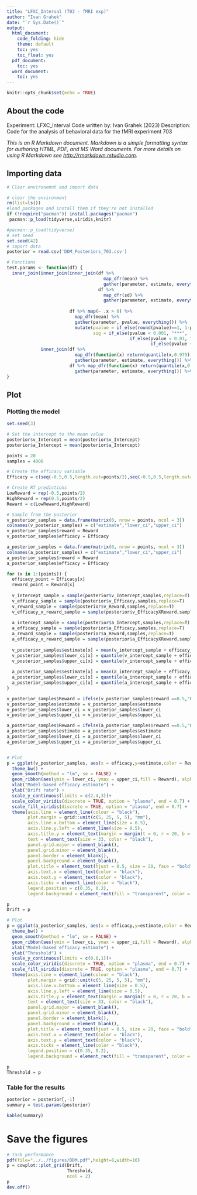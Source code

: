 ---
title: "LFXC_Interval (703 - fMRI exp)"
author: "Ivan Grahek"
date: "`r Sys.Date()`"
output:
  html_document:
    code_folding: hide
    theme: default
    toc: yes
    toc_float: yes
  pdf_document:
    toc: yes
  word_document:
    toc: yes
---

```{r setup, include=FALSE}
knitr::opts_chunk$set(echo = TRUE)
```
## About the code

Experiment: LFXC_Interval
Code written by: Ivan Grahek (2023)
Description: Code for the analysis of behavioral data for the fMRI experiment 703

_This is an R Markdown document. Markdown is a simple formatting syntax for authoring HTML, PDF, and MS Word documents. For more details on using R Markdown see <http://rmarkdown.rstudio.com>._


\newpage

## Importing data
```{r, warning=FALSE, message=FALSE}
# Clear environemnt and import data

# clear the environment
rm(list=ls()) 
#load packages and install them if they're not installed
if (!require("pacman")) install.packages("pacman")
 pacman::p_load(tidyverse,viridis,knitr)

#pacman::p_load(tidyverse)
# set seed
set.seed(42) 
# import data
posterior = read.csv('DDM_Posteriors_703.csv')

# Functions
test.params <- function(df) {
  inner_join(inner_join(inner_join(df %>%
                                     map_dfr(mean) %>%
                                     gather(parameter, estimate, everything()) %>% dplyr::rename(Mean=estimate),
                                   df %>%
                                     map_dfr(sd) %>%
                                     gather(parameter, estimate, everything()) %>% dplyr::rename(SD=estimate),by='parameter'),
                        
                        df %>% map(~ .x > 0) %>% 
                          map_dfr(mean) %>%
                          gather(parameter, pvalue, everything()) %>%
                          mutate(pvalue = if_else(round(pvalue)==1, 1-pvalue, pvalue),
                                 sig = if_else(pvalue < 0.001, "***",
                                               if_else(pvalue < 0.01, "**",
                                                       if_else(pvalue < 0.05, "*", "n.s."))))),
             inner_join(df %>%
                          map_dfr(function(x) return(quantile(x,0.975)[[1]])) %>%
                          gather(parameter, estimate, everything()) %>% dplyr::rename(CI_upper=estimate),
                        df %>% map_dfr(function(x) return(quantile(x,0.025)[[1]])) %>%
                          gather(parameter, estimate, everything()) %>% dplyr::rename(CI_lower=estimate),by='parameter'),by='parameter') 
}

```



## Plot 

### Plotting the model

```{r, warning=FALSE, message=FALSE}
set.seed(3)

# Set the intercept to the mean value
posterior$v_Intercept = mean(posterior$v_Intercept)
posterior$a_Intercept = mean(posterior$a_Intercept)

points = 20
samples = 4000

# Create the efficacy variable
Efficacy = c(seq(-0.5,0.5,length.out=points/2),seq(-0.5,0.5,length.out=points/2))

# Create RT predictions
LowReward = rep(-0.5,points/2)
HighReward = rep(0.5,points/2)
Reward = c(LowReward,HighReward)

# Sample from the posterior
v_posterior_samples = data.frame(matrix(0, nrow = points, ncol = 3))
colnames(v_posterior_samples) = c("estimate","lower_ci","upper_ci")
v_posterior_samples$reward = Reward
v_posterior_samples$efficacy = Efficacy

a_posterior_samples = data.frame(matrix(0, nrow = points, ncol = 3))
colnames(a_posterior_samples) = c("estimate","lower_ci","upper_ci")
a_posterior_samples$reward = Reward
a_posterior_samples$efficacy = Efficacy

for (x in 1:(points)) {
  efficacy_point = Efficacy[x]
  reward_point = Reward[x]
  
  v_intercept_sample = sample(posterior$v_Intercept,samples,replace=T)
  v_efficacy_sample = sample(posterior$v_Efficacy,samples,replace=T)
  v_reward_sample = sample(posterior$v_Reward,samples,replace=T)
  v_efficacy_x_reward_sample = sample(posterior$v_EfficacyXReward,samples,replace=T)
  
  a_intercept_sample = sample(posterior$a_Intercept,samples,replace=T)
  a_efficacy_sample = sample(posterior$a_Efficacy,samples,replace=T)
  a_reward_sample = sample(posterior$a_Reward,samples,replace=T)
  a_efficacy_x_reward_sample = sample(posterior$a_EfficacyXReward,samples,replace=T)
  
  v_posterior_samples$estimate[x] = mean(v_intercept_sample + efficacy_point*v_efficacy_sample + reward_point*v_reward_sample + efficacy_point*reward_point*v_efficacy_x_reward_sample)
  v_posterior_samples$lower_ci[x] = quantile(v_intercept_sample + efficacy_point*v_efficacy_sample + reward_point*v_reward_sample + efficacy_point*reward_point*v_efficacy_x_reward_sample, c(0.025),names=F)
  v_posterior_samples$upper_ci[x] = quantile(v_intercept_sample + efficacy_point*v_efficacy_sample + reward_point*v_reward_sample + efficacy_point*reward_point*v_efficacy_x_reward_sample, c(0.975),names=F)
  
  a_posterior_samples$estimate[x] = mean(a_intercept_sample + efficacy_point*a_efficacy_sample + reward_point*a_reward_sample + efficacy_point*reward_point*a_efficacy_x_reward_sample)
  a_posterior_samples$lower_ci[x] = quantile(a_intercept_sample + efficacy_point*a_efficacy_sample + reward_point*a_reward_sample + efficacy_point*reward_point*a_efficacy_x_reward_sample, c(0.025),names=F)
  a_posterior_samples$upper_ci[x] = quantile(a_intercept_sample + efficacy_point*a_efficacy_sample + reward_point*a_reward_sample + efficacy_point*reward_point*a_efficacy_x_reward_sample, c(0.975),names=F)
} 

v_posterior_samples$Reward = ifelse(v_posterior_samples$reward ==0.5,"High","Low")
v_posterior_samples$estimate = v_posterior_samples$estimate
v_posterior_samples$lower_ci = v_posterior_samples$lower_ci
v_posterior_samples$upper_ci = v_posterior_samples$upper_ci

a_posterior_samples$Reward = ifelse(a_posterior_samples$reward ==0.5,"High","Low")
a_posterior_samples$estimate = a_posterior_samples$estimate
a_posterior_samples$lower_ci = a_posterior_samples$lower_ci
a_posterior_samples$upper_ci = a_posterior_samples$upper_ci


# Plot
p = ggplot(v_posterior_samples, aes(x = efficacy,y=estimate,color = Reward)) +
  theme_bw() +
  geom_smooth(method = "lm", se = FALSE) + 
  geom_ribbon(aes(ymin = lower_ci, ymax = upper_ci,fill = Reward), alpha = 0.1) + 
  xlab("Model-based efficacy estimate") +
  ylab("Drift rate") + 
  scale_y_continuous(limits = c(2.4,3))+
  scale_color_viridis(discrete = TRUE, option = "plasma", end = 0.7) +
  scale_fill_viridis(discrete = TRUE, option = "plasma", end = 0.7) +  
  theme(axis.line = element_line(colour = "black"),
        plot.margin = grid::unit(c(5, 25, 5, 5), "mm"),
        axis.line.x.bottom = element_line(size = 0.5),
        axis.line.y.left = element_line(size = 0.5),
        axis.title.y = element_text(margin = margin(t = 0, r = 20, b = 0, l = 0)),
        text = element_text(size = 33, color = "black"),
        panel.grid.major = element_blank(),
        panel.grid.minor = element_blank(),
        panel.border = element_blank(),
        panel.background = element_blank(),
        plot.title = element_text(hjust = 0.5, size = 20, face = "bold"),
        axis.text.x = element_text(color = "black"),
        axis.text.y = element_text(color = "black"),
        axis.ticks = element_line(color = "black"),
        legend.position = c(0.35, 0.2),
        legend.background = element_rect(fill = "transparent", color = NA))  

p
Drift = p

# Plot
p = ggplot(a_posterior_samples, aes(x = efficacy,y=estimate,color = Reward)) +
  theme_bw() +
  geom_smooth(method = "lm", se = FALSE) + 
  geom_ribbon(aes(ymin = lower_ci, ymax = upper_ci,fill = Reward), alpha = 0.1) + 
  xlab("Model-based efficacy estimate") +
  ylab("Threshold") + 
  scale_y_continuous(limits = c(0.8,1))+
  scale_color_viridis(discrete = TRUE, option = "plasma", end = 0.7) +
  scale_fill_viridis(discrete = TRUE, option = "plasma", end = 0.7) +  
  theme(axis.line = element_line(colour = "black"),
        plot.margin = grid::unit(c(5, 25, 5, 5), "mm"),
        axis.line.x.bottom = element_line(size = 0.5),
        axis.line.y.left = element_line(size = 0.5),
        axis.title.y = element_text(margin = margin(t = 0, r = 20, b = 0, l = 0)),
        text = element_text(size = 33, color = "black"),
        panel.grid.major = element_blank(),
        panel.grid.minor = element_blank(),
        panel.border = element_blank(),
        panel.background = element_blank(),
        plot.title = element_text(hjust = 0.5, size = 20, face = "bold"),
        axis.text.x = element_text(color = "black"),
        axis.text.y = element_text(color = "black"),
        axis.ticks = element_line(color = "black"),
        legend.position = c(0.35, 0.2),
        legend.background = element_rect(fill = "transparent", color = NA))  

p
Threshold = p


```


### Table for the results
```{r, warning=FALSE, message=FALSE}
posterior = posterior[,-1]
summary = test.params(posterior)

kable(summary)
```



# Save the figures


```{r, warning=FALSE, message=FALSE}
# Task performance
pdf(file="../../figures/DDM.pdf",height=8,width=16)
p = cowplot::plot_grid(Drift,
                       Threshold,
                       ncol = 2)
p
dev.off()




```